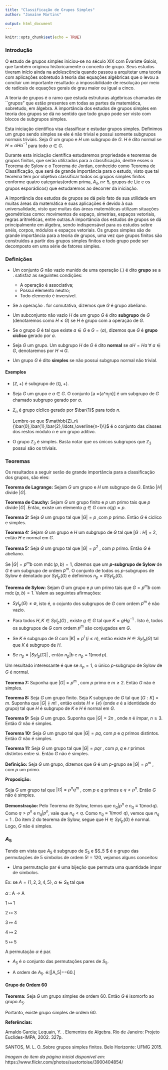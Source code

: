 ```yaml
---
title: "Classificação de Grupos Simples"
author: "Janaíne Martins"

output: html_document
---
```


```r
knitr::opts_chunk$set(echo = TRUE)
```
### Introdução



O estudo de grupos simples iniciou-se no século XIX com Évariste Galois, que também originou historicamente o conceito de grupo. Seus estudos tiveram início ainda na adolescência quando passou a arquitetar uma teoria com aplicações sobretudo à teoria das equações algébricas que o levou a concluir um importante resultado: a impossibilidade de resolução por meio
de radicais de equações gerais de grau maior ou igual a cinco.

A teoria de grupos é o ramo que estuda estruturas algébricas
chamadas de ``grupos" que estão presentes em todas as partes da matemática, sobretudo, em álgebra.
A importância dos estudos de grupos simples em teoria dos grupos se dá no sentido que todo grupo pode ser visto com blocos de subgrupos simples. 

 Esta iniciação científica visa classificar e estudar grupos simples. Definimos um grupo sendo simples se ele é não trivial e possui somente subgrupos normais triviais. Seja $G$ um grupo e $H$ um subgrupo de $G$. $H$ é dito normal  se $H = aHa^{-1}$ para todo $a\in G$.
 
 Durante esta iniciação científica estudaremos propriedade e teoremas de grupos finitos, que serão utilizados para a classificação, dentre esses o Teorema de Sylow e o Teorema de Jordan, conhecido como Teorema de Classificação, que será de grande importância para o estudo, visto que tal teorema tem por objetivo classificar todos os grupos simples finitos conforme
 quatro categorias(ordem prima, $A_n, n \geq$ 5, grupos de Lie e os grupos esporádicos) que estudaremos ao decorrer da iniciação. 
 
 A importância dos estudos de grupos se dá pelo fato de sua utilidade em muitas áreas da matemática e suas aplicações é devido à sua universalidade, visto que muitas das áreas matemáticas utilizam situações geométricas como: movimentos de espaço, simetrias, espaços vetoriais, regras aritméticas, entre outras.A importância dos estudos de grupos se dá principalmente em álgebra, sendo indispensável para os estudos sobre anéis, corpos, módulos e espaços vetoriais. Os grupos simples são de grande importância para a teoria de grupos, uma vez que grupos finitos são construídos a partir dos grupos simples finitos e todo grupo pode ser decomposto em uma série de fatores simples.
 
### Definições

- Um conjunto $G$ não vazio munido de uma operação (.) é dito **grupo** se a $.$ satisfaz as seguintes condições:

  - A operação é associativa;
  - Possui elemento neutro;
  - Todo elemento é inversível.


- Se a operação $.$ for comutativa, dizemos que $G$ é grupo abeliano. 

- Um subconjunto não vazio $H$ de um grupo $G$  é dito **subgrupo** de $G$ (denotaremos como $H \leq G$) se $H$ é grupo com a operação de $G$.
- Se o grupo $G$ é tal que existe $a\in G$ e $G=\langle a\rangle$, dizemos que $G$ é **grupo cíclico** gerado por $a$.
- Seja $G$ um grupo. Um subgrupo $H$ de $G$ é dito **normal** se $aH = Ha  ~\forall~a\in G$, denotaremos por $H\lhd G$.
- Um grupo $G$ é dito **simples** se não possui subgrupo normal não trivial.

#### Exemplos
- $(\mathbb{Z},+)$ é subgrupo de $(\mathbb{Q},+)$.
- Seja $G$ um grupo e $a\in G$. O conjunto \[\langle a \rangle =\{a^n~|~n\in\mathbb{Z}\}\] é um subgrupo de $G$ chamado subgrupo gerado por $a$.
- $\mathbb{Z}_n$ é grupo cíclico gerado por $\bar{1}$ para todo $n$.
    
    Lembre-se que $\mathbb{Z}_n\{\bar{0},\bar{1},\bar{2},\ldots,\overline{n-1}\}$ é o conjunto das classes dos restos módulo $n$ e um grupo aditivo.
    
-  O grupo $\mathbb{Z}_3$ é simples. Basta notar que os únicos subgrupos que $\mathbb{Z}_3$ possui são os triviais.


 
### Teoremas
Os resultados a seguir serão de grande importância para a classificação dos grupos, são eles:

**Teorema de Lagrange:**
Sejam $G$ um grupo e $H$ um subgrupo de $G$. Então $|H|$ divide $|G|$.

**Teorema de Cauchy:** 
Sejam $G$ um grupo finito e $p$ um primo tais que $p$ divide $| G |$ .Então, existe um elemento $g\in G$ com $o(g) = p$.

**Teorema 3:**
Seja $G$ um grupo tal que $| G |= p$ ,com $p$ primo. Então $G$ é cíclico e simples.

**Teorema 4:**
Sejam $G$ um grupo e $H$ um subgrupo de $G$ tal que $[G:H]=2$, então $H$ e normal em $G$.

**Teorema 5:**
Seja $G$ um grupo tal que $| G |= p^2$ , com $p$ primo. Então $G$ é abeliano.

Se $|G|=p^mb$ com $\operatorname{mdc}(p,b)=1$, dizemos que um **$p$-subgrupo de Sylow** de $G$ é um subgrupo de ordem $p^m$. O conjunto de todos os $p$-subgrupos de Sylow é denotado por $Syl_p(G)$ e definimos $n_p=\# Syl_p(G)$.

**Teorema de Sylow:**
Sejam $G$ um grupo e $p$ um primo tais que $G=p^mb$ com $\operatorname{mdc}(p,b)=1$. Valem as seguintes afirmações:

 - $Syl_p(G)\neq \emptyset$, isto é, o cojunto dos subgrupos de $G$ com ordem $p^m$ é não vazio.

 - Para todos $H, K \in Syl_p (G)$ , existe $g \in G$ tal que $K = gHg^{−1}$ . Isto é, todos os subgrupos de $G$ com ordem $p^m$ são conjugados em $G$.

 - Se $K$ é subgrupo de $G$ com $| K |= p^i~ (i \leq n)$, então existe $H\in Syl_p (G)$ tal que $K$ é subgrupo de $H$.
 
 - Se $n_p =| Syl_p (G) |$ , então $n_p | b$ e $n_p \equiv 1 (\operatorname{mod} p)$.

Um resultado interessante é que se $n_p=1$, o único $p$-subgrupo de Sylow de $G$ é normal.

**Teorema 7:** 
Suponha que $| G |= p^m$ , com $p$ primo e $m\geq 2$. Então $G$ não é simples.

**Teorema 8:**
Seja $G$ um grupo finito. Seja $K$ subgrupo de $G$ tal que $[G : K] = m$. Suponha que $| G |\nmid m!$ , então existe $H \neq\{ e \}$ (onde $e$ é a identidade do grupo) tal que $H$ é subgrupo de $K$ e $H$ é normal em $G$.

**Teorema 9:**
Seja $G$ um grupo. Suponha que $| G |= 2n$ , onde $n$ é ímpar, $n\geq 3$. Então $G$ não é simples.
 
**Teorema 10:**
Seja $G$ um grupo tal que $|G|=pq$, com $p$ e $q$ primos distintos. Então $G$ não é simples.
    
**Teorema 11:**
Seja $G$ um grupo tal que $| G |=pqr$ , com $p,q$ e $r$ primos distintos entre si. Então $G$ não é simples.

**Definição:** Seja $G$ um grupo, dizemos que $G$ é um $p$-grupo se $| G |= p^m$ , com $p$ um primo.

**Proposição:**

Seja $G$ um grupo tal que $| G |=p^n q^m$ , com $p$ e $q$ primos e $q > p^n$. Então $G$ não é simples.


**Demonstração:** Pelo Teorema de Sylow, temos que
$n_q | p^n$ e $n_q \equiv 1 (\operatorname{mod} q)$. Como $q > p^n$ e $n_q | p^n$, vale que $n_q < q$.
Como $n_q \equiv 1 (\operatorname{mod}~q)$, vemos que $n_q = 1$ . Do item 2 do teorema de Sylow, segue que $H\in Syl_p (G)$ é normal. Logo, $G$ não é simples.

### $A_5$

Tendo em vista que $A_5$ é subgrupo de $S_5$ e $S_5 $ é o grupo das permutações de $5$ símbolos de ordem 5! = 120, vejamos alguns conceitos:
       
- Uma permutação par é uma bijeção que permuta uma quantidade ímpar de símbolos.
       
Ex: se $A=\{1,2,3,4,5\},~ \alpha\in S_5$ tal que
       
$\alpha$ : A $\rightarrow$ A

1 $\mapsto$ 1\nonumber

2 $\mapsto$ 3\nonumber

3 $\mapsto$ 4\nonumber

4 $\mapsto$ 2\nonumber

5 $\mapsto$ 5\nonumber
      
        
A permutação $\alpha$ é par.
        
- $A_5$ é o conjunto das permutações pares de $S_5$.
        
- A ordem de $A_5$. é:\[|A_5|=\displaystyle\frac{|G|}{2}=60.\]
     
      
#### Grupo de Ordem 60
  
**Teorema:**
    Seja $G$ um grupo simples de ordem $60$. Então $G$ é isomorfo ao grupo $A_5$.
   
Portanto, existe grupo simples de ordem 60.

**Referências:**

Arnaldo Garcia; Lequain, Y. . Elementos de Algebra. Rio de Janeiro: Projeto Euclides-IMPA, 2002. 327p.

SANTOS, M. L. O..Sobre grupos simples finitos. Belo Horizonte: UFMG 2015.

*Imagem do item da página inicial disponível em:*
https://www.flickr.com/photos/suetortoise/3900404854/